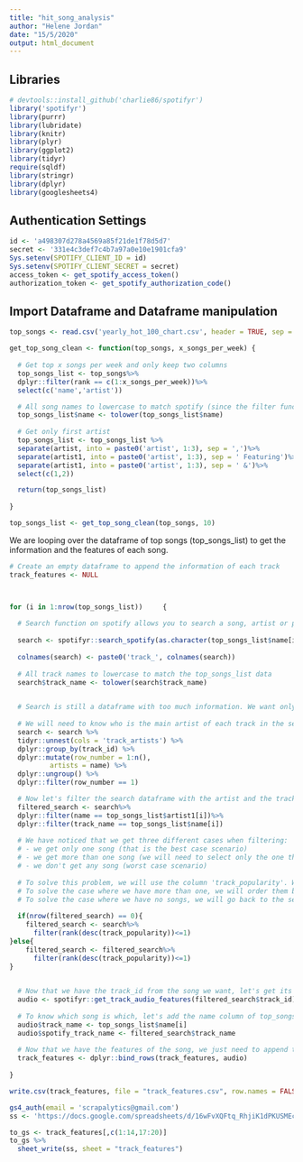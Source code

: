 ```yaml
---
title: "hit_song_analysis"
author: "Helene Jordan"
date: "15/5/2020"
output: html_document
---
```


## Libraries 

```r
# devtools::install_github('charlie86/spotifyr')
library('spotifyr')
library(purrr)
library(lubridate)
library(knitr)
library(plyr)
library(ggplot2)
library(tidyr)
require(sqldf)
library(stringr)
library(dplyr)
library(googlesheets4)
```

## Authentication Settings

```r
id <- 'a498307d278a4569a85f21de1f78d5d7'
secret <- '331e4c3def7c4b7a97a0e10e1901cfa9'
Sys.setenv(SPOTIFY_CLIENT_ID = id)
Sys.setenv(SPOTIFY_CLIENT_SECRET = secret)
access_token <- get_spotify_access_token()
authorization_token <- get_spotify_authorization_code()
```

## Import Dataframe and Dataframe manipulation
```r
top_songs <- read.csv('yearly_hot_100_chart.csv', header = TRUE, sep = ';')
```


```r
get_top_song_clean <- function(top_songs, x_songs_per_week) {
  
  # Get top x songs per week and only keep two columns
  top_songs_list <- top_songs%>%
  dplyr::filter(rank == c(1:x_songs_per_week))%>%
  select(c('name','artist'))

  # All song names to lowercase to match spotify (since the filter function below is case sensistive)
  top_songs_list$name <- tolower(top_songs_list$name)
  
  # Get only first artist
  top_songs_list <- top_songs_list %>% 
  separate(artist, into = paste0('artist', 1:3), sep = ',')%>%
  separate(artist1, into = paste0('artist', 1:3), sep = ' Featuring')%>%
  separate(artist1, into = paste0('artist', 1:3), sep = ' &')%>%
  select(c(1,2))

  return(top_songs_list)
  
}
```


```r
top_songs_list <- get_top_song_clean(top_songs, 10)
```

We are looping over the dataframe of top songs (top_songs_list) to get the information and the features of each song.
```r

# Create an empty dataframe to append the information of each track
track_features <- NULL



for (i in 1:nrow(top_songs_list))     {
  
  # Search function on spotify allows you to search a song, artist or playlist. We will search each song to retreive      their track_id (we will need it to get all features from the track).
  
  search <- spotifyr::search_spotify(as.character(top_songs_list$name[i]), 'track')
  
  colnames(search) <- paste0('track_', colnames(search))
  
  # All track names to lowercase to match the top_songs_list data 
  search$track_name <- tolower(search$track_name)

  
  # Search is still a dataframe with too much information. We want only one track (row) of that dataframe. The one        that matches with our top_songs_list. 
  
  # We will need to know who is the main artist of each track in the search dataframe.
  search <- search %>%
  tidyr::unnest(cols = 'track_artists') %>%
  dplyr::group_by(track_id) %>%
  dplyr::mutate(row_number = 1:n(),
          artists = name) %>%
  dplyr::ungroup() %>%
  dplyr::filter(row_number == 1)

  # Now let's filter the search dataframe with the artist and the track name we have on our top_songs_list dataframe.
  filtered_search <- search%>%
  dplyr::filter(name == top_songs_list$artist1[i])%>%
  dplyr::filter(track_name == top_songs_list$name[i])
  
  # We have noticed that we get three different cases when filtering:
  # - we get only one song (that is the best case scenario)
  # - we get more than one song (we will need to select only the one that matches the top_songs_list)
  # - we don't get any song (worst case scenario)
  
  # To solve this problem, we will use the column 'track_popularity'. We assume that since the songs are the top x        songs most listened, they will be the most popular.
  # To solve the case where we have more than one, we will order them by populatiry (descending) and get the top 1.
  # To solve the case where we have no songs, we will go back to the search dataframe and from all the songs, get the     one with more popularity.
  
  if(nrow(filtered_search) == 0){
    filtered_search <- search%>%
      filter(rank(desc(track_popularity))<=1)
}else{
    filtered_search <- filtered_search%>%
      filter(rank(desc(track_popularity))<=1)
}
  

  # Now that we have the track_id from the song we want, let's get its features!
  audio <- spotifyr::get_track_audio_features(filtered_search$track_id)
  
  # To know which song is which, let's add the name column of top_songs_list. To know if this name matches with the       filtered_search name, we will add this column too. 
  audio$track_name <- top_songs_list$name[i]
  audio$spotify_track_name <- filtered_search$track_name
  
  # Now that we have the features of the song, we just need to append the audio dataframe to the one we created before     the for loop.
  track_features <- dplyr::bind_rows(track_features, audio)
  
}
```

```r
write.csv(track_features, file = "track_features.csv", row.names = FALSE)
```

```r
gs4_auth(email = 'scrapalytics@gmail.com')
ss <- 'https://docs.google.com/spreadsheets/d/16wFvXQFtq_RhjiK1dPKUSMEcQ-9meP3hYMUPz5YQY8c/edit#gid=0'

to_gs <- track_features[,c(1:14,17:20)]
to_gs %>% 
  sheet_write(ss, sheet = "track_features")
```
